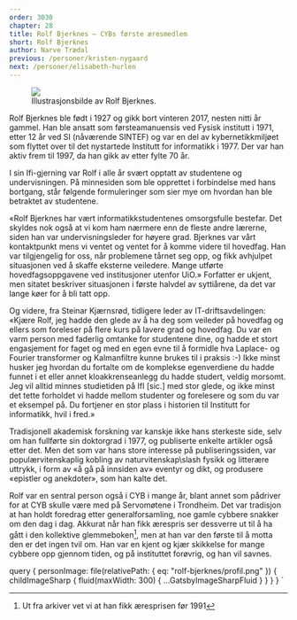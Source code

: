 ```yaml
---
order: 3030
chapter: 28
title: Rolf Bjerknes — CYBs første æresmedlem
short: Rolf Bjerknes
author: Narve Trædal
previous: /personer/kristen-nygaard
next: /personer/elisabeth-hurlen
---
```



<Figure position="end">
  <Image src={props.data.personImage} />
  <Figcaption>Illustrasjonsbilde av Rolf Bjerknes.</Figcaption>
</Figure>

Rolf Bjerknes ble født i 1927 og gikk bort vinteren 2017, nesten nitti år gammel. Han ble ansatt som 
førsteamanuensis ved Fysisk institutt i 1971, etter 12 år ved SI (nåværende SINTEF) og var en del av 
kybernetikkmiljøet som flyttet over til det nystartede Institutt for informatikk i 1977. Der var han
aktiv frem til 1997, da han gikk av etter fylte 70 år.

I sin Ifi-gjerning var Rolf i alle år svært opptatt av studentene og undervisningen. På minnesiden som 
ble opprettet i forbindelse med hans bortgang, står følgende formuleringer som sier mye om hvordan han 
ble betraktet av studentene.

«Rolf Bjerknes har vært informatikkstudentenes omsorgsfulle bestefar. Det skyldes nok også at vi kom ham 
nærmere enn de fleste andre lærerne, siden han var undervisningsleder for høyere grad. Bjerknes var vårt 
kontaktpunkt mens vi ventet og ventet for å komme videre til hovedfag. Han var tilgjengelig for oss, når 
problemene tårnet seg opp, og fikk avhjulpet situasjonen ved å skaffe eksterne veiledere. Mange utførte 
hovedfagsoppgavene ved institusjoner utenfor UiO.» Forfatter er ukjent, men sitatet beskriver situasjonen 
i første halvdel av syttiårene, da det var lange køer for å bli tatt opp.

Og videre, fra Steinar Kjærnsrød, tidligere leder av IT-driftsavdelingen: «Kjære Rolf, jeg hadde den glede 
av å ha deg som veileder på hovedfag og ellers som foreleser på flere kurs på lavere grad og hovedfag. Du 
var en varm person med faderlig omtanke for studentene dine, og hadde et stort engasjement for faget og med 
en egen evne til å formidle hva Laplace- og Fourier transformer og Kalmanfiltre kunne brukes til i praksis :-) 
Ikke minst husker jeg hvordan du fortalte om de komplekse egenverdiene du hadde funnet i et eller annet 
kloakkrenseanlegg du hadde studert, veldig morsomt. Jeg vil alltid minnes studietiden på IfI [sic.] med stor 
glede, og ikke minst det tette forholdet vi hadde mellom studenter og forelesere og som du var et eksempel på. 
Du fortjener en stor plass i historien til Institutt for informatikk, hvil i fred.»

Tradisjonell akademisk forskning var kanskje ikke hans sterkeste side, selv om han fullførte sin doktorgrad i 
1977, og publiserte enkelte artikler også etter det. Men det som var hans store interesse på publiseringssiden, 
var populærvitenskaplig kobling av naturvitenskap\slash fysikk og litterære uttrykk, i form av «å gå på 
innsiden av» eventyr og dikt, og produsere «epistler og anekdoter», som han kalte det.

Rolf var en sentral person også i CYB i mange år, blant annet som pådriver for at CYB skulle være med på 
Servomøtene i Trondheim. Det var tradisjon at han holdt foredrag etter generalforsamling, noe gamle cybbere 
snakker om den dag i dag. Akkurat når han fikk ærespris ser dessverre ut til å ha gått i den kollektive 
glemmeboken[^1], men at han var den første til å motta den er det ingen tvil om. Han var en kjent og kjær 
skikkelse for mange cybbere opp gjennom tiden, og på instituttet forøvrig, og han vil savnes.

[^1]:Ut fra arkiver vet vi at han fikk æresprisen før 1991

  query {
    personImage: file(relativePath: { eq: "rolf-bjerknes/profil.png" }) {
      childImageSharp {
        fluid(maxWidth: 300) {
          ...GatsbyImageSharpFluid
        }
      }
    }
  }
`
